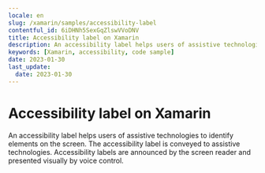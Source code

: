 ```yaml
---
locale: en
slug: /xamarin/samples/accessibility-label
contentful_id: 6iDHNh5SexGqZlswVVoDNV
title: Accessibility label on Xamarin
description: An accessibility label helps users of assistive technologies to identify elements on the screen.
keywords: [Xamarin, accessibility, code sample]
date: 2023-01-30
last_update:
  date: 2023-01-30
---
```


# Accessibility label on Xamarin

An accessibility label helps users of assistive technologies to identify elements on the screen. The accessibility label is conveyed to assistive technologies. Accessibility labels are announced by the screen reader and presented visually by voice control.

<CodeSample id="accessibility-label" framework="xamarin" locale="en"/>
